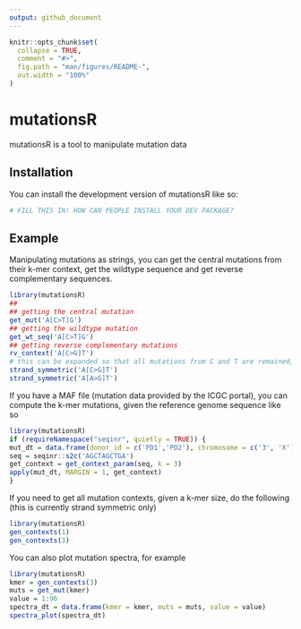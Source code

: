 ```yaml
---
output: github_document
---
```


<!-- README.md is generated from README.Rmd. Please edit that file -->

```r
knitr::opts_chunk$set(
  collapse = TRUE,
  comment = "#>",
  fig.path = "man/figures/README-",
  out.width = "100%"
)
```

# mutationsR

<!-- badges: start -->
<!-- badges: end -->

mutationsR is a tool to manipulate mutation data

## Installation

You can install the development version of mutationsR like so:

``` r
# FILL THIS IN! HOW CAN PEOPLE INSTALL YOUR DEV PACKAGE?
```

## Example

Manipulating mutations as strings, you can get the central mutations from their k-mer context, get the wildtype sequence and get reverse complementary sequences.

```r
library(mutationsR)
## 
## getting the central mutation
get_mut('A[C>T]G')
## getting the wildtype mutation
get_wt_seq('A[C>T]G')
## getting reverse complementary mutations
rv_context('A[C>G]T')
# this can be expanded so that all mutations from C and T are remained, and all mutations from A and G are converted to their reverse complementary counterparts
strand_symmetric('A[C>G]T')
strand_symmetric('A[A>G]T')

```

If you have a MAF file (mutation data provided  by the ICGC portal), you can compute the k-mer mutations, given the reference genome sequence like so


```r
library(mutationsR)
if (requireNamespace("seqinr", quietly = TRUE)) {
mut_dt = data.frame(donor_id = c('PD1','PD2'), chromosome = c('3', 'X'), chrom_start = c(5,7), chrom_end = c(5,7), reference_genome_allele = c('A','C'), mutated_from_base = c('A','C'), mutated_to_base = c('T', 'A'))
seq = seqinr::s2c('AGCTAGCTGA')
get_context = get_context_param(seq, k = 3)
apply(mut_dt, MARGIN = 1, get_context)
}
```

If you need to get all mutation contexts, given a k-mer size, do the following (this is currently strand symmetric only)

```r
library(mutationsR)
gen_contexts(1)
gen_contexts(3)
```

You can also plot mutation spectra, for example

```r
library(mutationsR)
kmer = gen_contexts(3)
muts = get_mut(kmer)
value = 1:96
spectra_dt = data.frame(kmer = kmer, muts = muts, value = value)
spectra_plot(spectra_dt)
```

